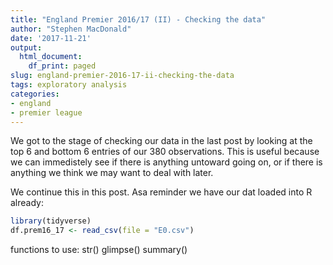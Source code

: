 ```yaml
---
title: "England Premier 2016/17 (II) - Checking the data"
author: "Stephen MacDonald"
date: '2017-11-21'
output:
  html_document:
    df_print: paged
slug: england-premier-2016-17-ii-checking-the-data
tags: exploratory analysis
categories:
- england
- premier league
---
```

We got to the stage of checking our data in the last post by looking at the top 6 and bottom 6 entries of our 380 observations. This is useful because we can immedistely see if there is anything untoward going on, or if there is anything we think we may want to deal with later.

We continue this in this post. Asa reminder we have our dat loaded into R already:

```r
library(tidyverse)
df.prem16_17 <- read_csv(file = "E0.csv")
```



functions to use:
str()
glimpse()
summary()
